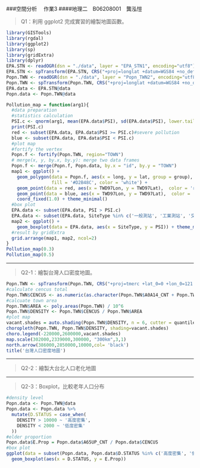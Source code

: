 ###空間分析　 作業3
####地理二　B06208001　龔泓愷

> Q1：利用 ggplot2 完成實習的繪製地圖函數。

```r
library(GISTools)
library(rgdal)
library(ggplot2)
library(sp)
library(gridExtra)
library(dplyr)
EPA.STN <- readOGR(dsn = "./data", layer = "EPA_STN1", encoding="utf8")
EPA.STN <- spTransform(EPA.STN, CRS("+proj=longlat +datum=WGS84 +no_defs "))#轉成WGS84，因為EPA欄位只有經緯度
Popn.TWN <- readOGR(dsn = "./data", layer = "Popn_TWN2", encoding="utf8")
Popn.TWN <- spTransform(Popn.TWN, CRS("+proj=longlat +datum=WGS84 +no_defs "))#轉成WFGS84
EPA.data <- EPA.STN@data
Popn.data <- Popn.TWN@data
```
```r
Pollution_map = function(arg1){
  #data preparation
  #statistics calculation
  PSI.c <- qnorm(arg1, mean(EPA.data$PSI), sd(EPA.data$PSI), lower.tail = F)
  print(PSI.c)
  red <- subset(EPA.data, EPA.data$PSI >= PSI.c)#severe pollution
  blue <- subset(EPA.data, EPA.data$PSI < PSI.c)
  #plot map
  #fortify the vertex
  Popn.f <- fortify(Popn.TWN, region="TOWN")
  # merge(x, y, by.x, by.y): merge two data frames
  Popn.f <- merge(Popn.f, Popn.data, by.x = "id", by.y = "TOWN")
  map1 <- ggplot() +
    geom_polygon(data = Popn.f, aes(x = long, y = lat, group = group), 
                 fill = '#D2B48C', color = 'white') +
    geom_point(data = red, aes(x = TWD97Lon, y = TWD97Lat),  color = 'red') +
    geom_point(data = blue, aes(x = TWD97Lon, y = TWD97Lat),  color = 'blue') +
    coord_fixed(1.0) + theme_minimal()
  #box plot
  EPA.data <- subset(EPA.data, PSI > PSI.c)
  EPA.data <- subset(EPA.data, SiteType %in% c('一般測站', '工業測站', '交通測站'))
  map2 <- ggplot() +
    geom_boxplot(data = EPA.data, aes(x = SiteType, y = PSI)) + theme_minimal()
  #result by gridExtra
  grid.arrange(map1, map2, ncol=2)
}
Pollution_map(0.3)
Pollution_map(0.5)
```

***

> Q2-1：繪製台灣人口密度地圖。

```r
Popn.TWN <- spTransform(Popn.TWN, CRS("+proj=tmerc +lat_0=0 +lon_0=121 +k=0.9999 +x_0=250000 +y_0=0 +ellps=GRS80 +towgs84=0,0,0,0,0,0,0 +units=m +no_defs "))#轉回TWD97
#calculate cencus total
Popn.TWN$CENCUS <- as.numeric(as.character(Popn.TWN$A0A14_CNT + Popn.TWN$A15A64_CNT + Popn.TWN$A65UP_CNT))
#calcuate town area
Popn.TWN$AREA <- poly.areas(Popn.TWN) / 10^6
Popn.TWN$DENSITY <- Popn.TWN$CENCUS / Popn.TWN$AREA
#plot map
vacant.shades = auto.shading(Popn.TWN$DENSITY, n = 6, cutter = quantileCuts)
choropleth(Popn.TWN, Popn.TWN$DENSITY, shading=vacant.shades)
choro.legend(-220000,2600000,vacant.shades)
map.scale(302000,2339000,300000, "300km",3,1) 
north.arrow(386000,2850000,10000,col= 'black') 
title('台灣人口密度地圖')
```

***

> Q2-2：繪製大台北人口老化地圖

***

> Q2-3：Boxplot，比較老年人口分布

```r
#density level
Popn.data <- Popn.TWN@data
Popn.data <- Popn.data %>%
  mutate(D.STATUS = case_when(
    DENSITY > 10000 ~ '高度密集',
    DENSITY < 2000 ~ '低度密集'
  ))
#elder proportion
Popn.data$E.Prop = Popn.data$A65UP_CNT / Popn.data$CENCUS
#box plot
ggplot(data = subset(Popn.data, Popn.data$D.STATUS %in% c('高度密集', '低度密集'))) +
  geom_boxplot(aes(x = D.STATUS, y = E.Prop))
```

